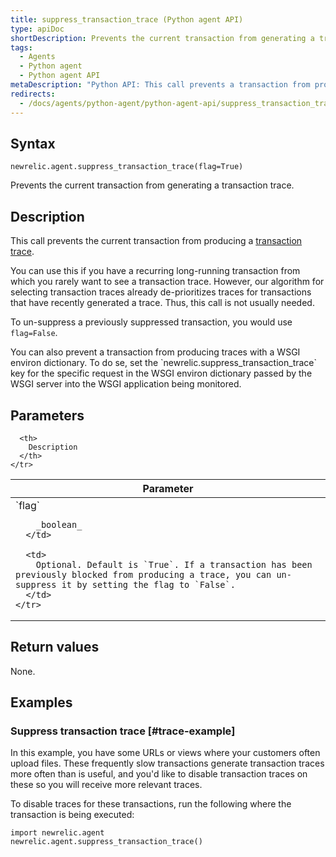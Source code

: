 ```yaml
---
title: suppress_transaction_trace (Python agent API)
type: apiDoc
shortDescription: Prevents the current transaction from generating a transaction trace.
tags:
  - Agents
  - Python agent
  - Python agent API
metaDescription: "Python API: This call prevents a transaction from producing a transaction trace."
redirects:
  - /docs/agents/python-agent/python-agent-api/suppress_transaction_trace
---
```


## Syntax

```
newrelic.agent.suppress_transaction_trace(flag=True)
```

Prevents the current transaction from generating a transaction trace.

## Description

This call prevents the current transaction from producing a [transaction trace](/docs/apm/transactions/transaction-traces/introduction-transaction-traces).

You can use this if you have a recurring long-running transaction from which you rarely want to see a transaction trace. However, our algorithm for selecting transaction traces already de-prioritizes traces for transactions that have recently generated a trace. Thus, this call is not usually needed.

To un-suppress a previously suppressed transaction, you would use `flag=False`.

<Callout variant="tip">
  You can also prevent a transaction from producing traces with a WSGI environ dictionary. To do se, set the `newrelic.suppress_transaction_trace` key for the specific request in the WSGI environ dictionary passed by the WSGI server into the WSGI application being monitored.
</Callout>

## Parameters

<table>
  <thead>
    <tr>
      <th width="25%">
        Parameter
      </th>

      <th>
        Description
      </th>
    </tr>
  </thead>

  <tbody>
    <tr>
      <td>
        `flag`

        _boolean_
      </td>

      <td>
        Optional. Default is `True`. If a transaction has been previously blocked from producing a trace, you can un-suppress it by setting the flag to `False`.
      </td>
    </tr>
  </tbody>
</table>

## Return values

None.

## Examples

### Suppress transaction trace [#trace-example]

In this example, you have some URLs or views where your customers often upload files. These frequently slow transactions generate transaction traces more often than is useful, and you'd like to disable transaction traces on these so you will receive more relevant traces.

To disable traces for these transactions, run the following where the transaction is being executed:

```
import newrelic.agent
newrelic.agent.suppress_transaction_trace()
```
